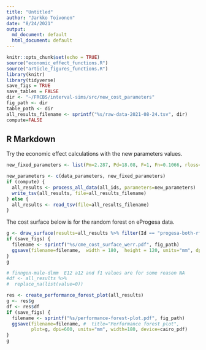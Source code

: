 ```yaml
---
title: "Untitled"
author: "Jarkko Toivonen"
date: "8/24/2021"
output: 
  md_document: default
  html_document: default
---
```


```r
knitr::opts_chunk$set(echo = TRUE)
source("economic_effect_functions.R")
source("article_figures_functions.R")
library(knitr)
library(tidyverse)
save_figs = TRUE
save_tables = FALSE
dir <- "~/FRCBS/interval-sims/src/new_cost_parameters"
fig_path <- dir
table_path <- dir
all_results_filename <- sprintf("%s/raw-data-2021-08-24.tsv", dir)
compute=FALSE
```

## R Markdown

Try the economic effect calculations with the new parameters values.

```r
new_fixed_parameters <- list(Pm=2.287, Pd=18.08, F=1, Fn=0.1066, rloss=0)

new_parameters <- c(data_parameters, new_fixed_parameters)
if (compute) {
  all_results <- process_all_data(all_ids, parameters=new_parameters)
  write_tsv(all_results, file=all_results_filename)
} else {
  all_results <- read_tsv(file=all_results_filename)  
}

```
The cost surface below is for the random forest on eProgesa data. 

```r
g <- draw_surface(results=all_results %>% filter(Id == "progesa-both-rf"), cost_function=do.call(cost_func_factory, new_parameters[c("Pm", "Pd", "F", "Fn", "rloss", "d")]))
if (save_figs) {
  filename <- sprintf("%s/cme_cost_surface_werr.pdf", fig_path)
  ggsave(filename=filename,  width = 180,  height = 120, units="mm", dpi=600, scale=1.0, device=cairo_pdf)
}
g
```

```r
# finngen-male-dlmm  E12 a12 and f1 values are for some reason NA
#df <- all_results %>% 
#  replace_na(list(value=0))  

res <- create_performance_forest_plot(all_results)
g <- res$g
df <- res$df
if (save_figs) {
  filename <- sprintf("%s/performance-forest-plot.pdf", fig_path)
  ggsave(filename=filename, #  title="Performance forest plot", 
         plot=g, dpi=600, units="mm", width=180, device=cairo_pdf)
}
g
```
